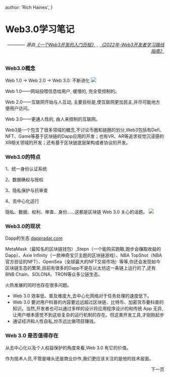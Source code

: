 
  author: 'Rich Haines',
}

# Web3.0学习笔记 
###### <p align="right">———— 源自[《一个Web3开发的入门历程》](https://juejin.cn/post/7138072108516507661)  , [《2022年-Web3开发者学习路线指南》](https://juejin.cn/post/7114306640760799263)</p>

### Web3.0概念

Web 1.0 -> Web 2.0 -> Web 3.0: 不断进化
<Image src={WEB3_IMG1} width={600} height={300} />

Web 1.0——网站投喂信息给用户, 缓慢的, 完全受控制的。

Web 2.0——互联网开始与人互动, 主要目标是,使互联网更加民主,并尽可能地方便用户访问。

Web 3.0——更通人性的, 由人来控制的互联网。

Web3是一个包含了很多领域的概念,不讨论币圈和链圈的划分,Web3包括有Defi、NFT、Game等基于区块链的Dapp应用的开发；也有VR、AR等追求视觉沉浸感的XR相关领域的开发；还有基于区块链底层架构或者协议的开发。

### Web3.0的特点

1、统一身份认证系统

2、数据确权与授权

3、隐私保护与抗审查

4、去中心化运行

隐私、数据、权利、审查、身份……这都是区块链 Web 3.0 关心的话题。
<Image src={WEB3_IMG2} width={600} height={300} />

### Web3.0的现状

Dapp的生态 [dappradar.com](https://dappradar.com)

MetaMask（最知名的区块链钱包）,Stepn（一个能购买跑鞋,跑步会赚取收益的Dapp）、Axie Infinity（一款神奇宝贝主题的区块链游戏）、NBA TopShot（NBA官方验证的NFT）、OpenSea（全球最大的NFT交易市场）等等,你还会发现如今区块链生态的繁荣,目前有很多的Dapp不是在以太坊这一条链上运行的了,还有BNB Chain、SOLONA、TRON等众多公链生态。

火热发展的同时也存在很多问题。


- Web 3.0 效率低、普及难度大,去中心化网络对于任务处理的速度低下。
- Web 3.0 要对用户科普的内容要远远超过区块链、比特币、加密货币要科普的知识。当然,开发者也可以通过多样的设计将应用程序设计的和传统 App 无异,让用户根本感觉不到这些复杂的运行机制的存在。但这类开发工具,才刚刚起步
- 通证经济和人性自私,炒币远比做项目赚钱。

### Web 3.0 是否值得存在

从去中心化以及个人权益保护的角度来看,Web 3.0 有它的价值。

作为技术人员,不管是噱头还是商业炒作,我们更应该关注的是他的技术层面。


<p align='right'><Link href='web3-1'>下一页</Link></p>
